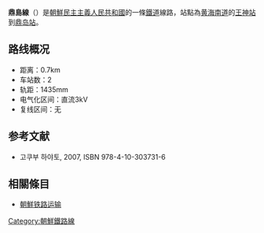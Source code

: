'''鼎島線'''（{{kor|名=北|諺=정도선|漢=鼎島線|羅=Chŏngdo sŏn|f=y}}）是[[朝鮮民主主義人民共和國|朝鮮民主主義人民共和國]]的一條[[鐵道|鐵道]]線路，站點為[[黄海南道|黄海南道]]的[[王神站|王神站]]到[[鼎岛站|鼎岛站]]。

==路线概况==
*距离：0.7km
*车站数：2
*轨距：1435mm
*电气化区间：直流3kV
*复线区间：无

==参考文献==
* 고쿠부 하야토{{lang|ja|(国分隼人), 《将軍様の鉄道 北朝鮮鉄道事情》, 新潮社}}, 2007, ISBN 978-4-10-303731-6

==相關條目==
*[[朝鮮铁路运输|朝鮮铁路运输]]

{{朝鮮鐵路線}}
{{鼎島線}}

[[Category:朝鮮鐵路線|Category:朝鮮鐵路線]]